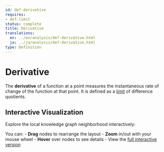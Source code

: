 ```yaml
---
id: def-derivative
requires:
- def-limit
status: complete
title: Derivative
translations:
  en: ../en/analysis/def-derivative.html
  ja: ../ja/analysis/def-derivative.html
type: Definition
---
```


# Derivative {#def-derivative}

The **derivative** of a function at a point measures the instantaneous rate of change of the function at that point. It is defined as a [limit](def-limit.qmd) of difference quotients.

## Interactive Visualization

Explore the local knowledge graph neighborhood interactively:

::: {.graph-viz data-id="def-derivative" data-width="700" data-height="500"}
:::

You can:
- **Drag** nodes to rearrange the layout
- **Zoom** in/out with your mouse wheel
- **Hover** over nodes to see details
- View the [full interactive version](../../output/interactive/en/def-derivative.html){target="_blank"}
